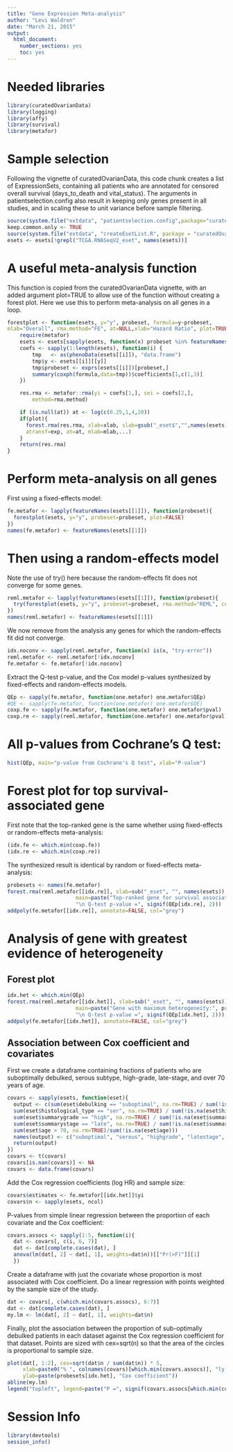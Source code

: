 ```yaml
---
title: "Gene Expression Meta-analysis"
author: "Levi Waldron"
date: "March 21, 2015"
output:
  html_document:
    number_sections: yes
    toc: yes
---
```


# Needed libraries

```r
library(curatedOvarianData)
library(logging)
library(affy)
library(survival)
library(metafor)
```

# Sample selection
Following the vignette of curatedOvarianData, this code chunk creates a list of ExpressionSets, containing all patients who are annotated for censored overall survival (days_to_death and vital_status).  The arguments in patientselection.config also result in keeping only genes present in all studies, and in scaling these to unit variance before sample filtering.

```r
source(system.file("extdata", "patientselection.config",package="curatedOvarianData"))
keep.common.only <- TRUE
source(system.file("extdata", "createEsetList.R", package = "curatedOvarianData"))
esets <- esets[!grepl("TCGA.RNASeqV2_eset", names(esets))]
```

# A useful meta-analysis function
This function is copied from the curatedOvarianData vignette, with an added argument plot=TRUE to allow use of the function without creating a forest plot.  Here we use this to perform meta-analysis on all genes in a loop.

```r
forestplot <- function(esets, y="y", probeset, formula=y~probeset,
mlab="Overall", rma.method="FE", at=NULL,xlab="Hazard Ratio", plot=TRUE, ...) {
    require(metafor)
    esets <- esets[sapply(esets, function(x) probeset %in% featureNames(x))]
    coefs <- sapply(1:length(esets), function(i) {
        tmp   <- as(phenoData(esets[[i]]), "data.frame")
        tmp$y <- esets[[i]][[y]]
        tmp$probeset <- exprs(esets[[i]])[probeset,]
        summary(coxph(formula,data=tmp))$coefficients[1,c(1,3)]
    })  

    res.rma <- metafor::rma(yi = coefs[1,], sei = coefs[2,], 
        method=rma.method)

    if (is.null(at)) at <- log(c(0.25,1,4,20))
    if(plot){
      forest.rma(res.rma, xlab=xlab, slab=gsub("_eset$","",names(esets)),
      atransf=exp, at=at, mlab=mlab,...)
    }
    return(res.rma)
}
```

# Perform meta-analysis on all genes

First using a fixed-effects model:
```r
fe.metafor <- lapply(featureNames(esets[[1]]), function(probeset){
  forestplot(esets, y="y", probeset=probeset, plot=FALSE)
})
names(fe.metafor) <- featureNames(esets[[1]])
```

# Then using a random-effects model

Note the use of try() here because the random-effects fit does not converge for some genes.

```r
reml.metafor <- lapply(featureNames(esets[[1]]), function(probeset){
  try(forestplot(esets, y="y", probeset=probeset, rma.method="REML", control=list(maxiter=1000, stepadj=0.5), plot=FALSE))
})
names(reml.metafor) <- featureNames(esets[[1]])
```

We now remove from the analysis any genes for which the random-effects fit did not converge.
```r
idx.noconv <- sapply(reml.metafor, function(x) is(x, "try-error"))
reml.metafor <- reml.metafor[!idx.noconv]
fe.metafor <- fe.metafor[!idx.noconv]
```

Extract the Q-test p-value, and the Cox model p-values synthesized by fixed-effects and random-effects models.
```r
QEp <- sapply(fe.metafor, function(one.metafor) one.metafor$QEp)
#QE <- sapply(fe.metafor, function(one.metafor) one.metafor$QE)
coxp.fe <- sapply(fe.metafor, function(one.metafor) one.metafor$pval)
coxp.re <- sapply(reml.metafor, function(one.metafor) one.metafor$pval)
```

# All p-values from Cochrane's Q test:
```r
hist(QEp, main="p-value from Cochrane's Q test", xlab="P-value")
```

# Forest plot for top survival-associated gene

First note that the top-ranked gene is the same whether using fixed-effects or random-effects meta-analysis:

```r
(idx.fe <- which.min(coxp.fe))
(idx.re <- which.min(coxp.re))
```

The synthesized result is identical by random or fixed-effects meta-analysis:
```r
probesets <- names(fe.metafor)
forest.rma(reml.metafor[[idx.re]], slab=sub("_eset", "", names(esets)), 
                      main=paste("Top-ranked gene for survival association:", probesets[idx.re],
                      "\n Q-test p-value =", signif(QEp[idx.re], 2)))
addpoly(fe.metafor[[idx.re]], annotate=FALSE, col="grey")
```

# Analysis of gene with greatest evidence of heterogeneity

## Forest plot
```r
idx.het <- which.min(QEp)
forest.rma(reml.metafor[[idx.het]], slab=sub("_eset", "", names(esets)), 
                      main=paste("Gene with maximum heterogeneity:", probesets[idx.het],
                      "\n Q-test p-value =", signif(QEp[idx.het], 2)))
addpoly(fe.metafor[[idx.het]], annotate=FALSE, col="grey")
```

## Association between Cox coefficient and covariates

First we create a dataframe containing fractions of patients who are suboptimally debulked, serous subtype, high-grade, late-stage, and over 70 years of age.

```r
covars <- sapply(esets, function(eset){
  output <- c(sum(eset$debulking == "suboptimal", na.rm=TRUE) / sum(!is.na(eset$debulking)), 
  sum(eset$histological_type == "ser", na.rm=TRUE) / sum(!is.na(eset$histological_type)), 
  sum(eset$summarygrade == "high", na.rm=TRUE) / sum(!is.na(eset$summarygrade)),
  sum(eset$summarystage == "late", na.rm=TRUE) / sum(!is.na(eset$summarystage)),
  sum(eset$age > 70, na.rm=TRUE)/sum(!is.na(eset$age)))
  names(output) <- c("suboptimal", "serous", "highgrade", "latestage", "old")
  return(output)
})
covars <- t(covars)
covars[is.nan(covars)] <- NA
covars <- data.frame(covars)
```

Add the Cox regression coefficients (log HR) and sample size:
```r
covars$estimates <- fe.metafor[[idx.het]]$yi
covars$n <- sapply(esets, ncol)
```

P-values from simple linear regression between the proportion of each covariate and the Cox coefficient:
```r
covars.assocs <- sapply(1:5, function(i){
  dat <- covars[, c(i, 6, 7)]
  dat <- dat[complete.cases(dat), ]
  anova(lm(dat[, 2] ~ dat[, 1], weights=dat$n))[["Pr(>F)"]][1]
  })
```

Create a dataframe with just the covariate whose proportion is most associated with Cox coefficient.  Do a linear regression with points weighted by the sample size of the study.
```r
dat <- covars[, c(which.min(covars.assocs), 6:7)]
dat <- dat[complete.cases(dat), ]
my.lm <- lm(dat[, 2] ~ dat[, 1], weights=dat$n)
```

Finally, plot the association between the proportion of sub-optimally debulked patients in each dataset against the Cox regression coefficient for that dataset.  Points are sized with cex=sqrt(n) so that the area of the circles is proportional to sample size.
```r
plot(dat[, 1:2], cex=sqrt(dat$n / sum(dat$n)) * 5,
     xlab=paste0("% ", colnames(covars)[which.min(covars.assocs)], "ly debulked"), 
     ylab=paste(probesets[idx.het], "Cox coefficient"))
abline(my.lm)
legend("topleft", legend=paste("P =", signif(covars.assocs[which.min(covars.assocs)], 1)), bty="n")
```

# Session Info
```r
library(devtools)
session_info()
```

